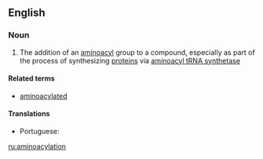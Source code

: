 ==English==

===Noun===
{{en-noun}}

# {{lb|en|biochemistry}} The addition of an [[aminoacyl]] group to a compound, especially as part of the process of synthesizing [[protein]]s via [[aminoacyl tRNA synthetase]]

====Related terms====
* [[aminoacylated]]

====Translations====
{{trans-top|the addition of an aminoacyl group to a compound}}
* Portuguese: {{t|pt|aminoacilação|f}}
{{trans-mid}}
{{trans-bottom}}

[[ru:aminoacylation]]
